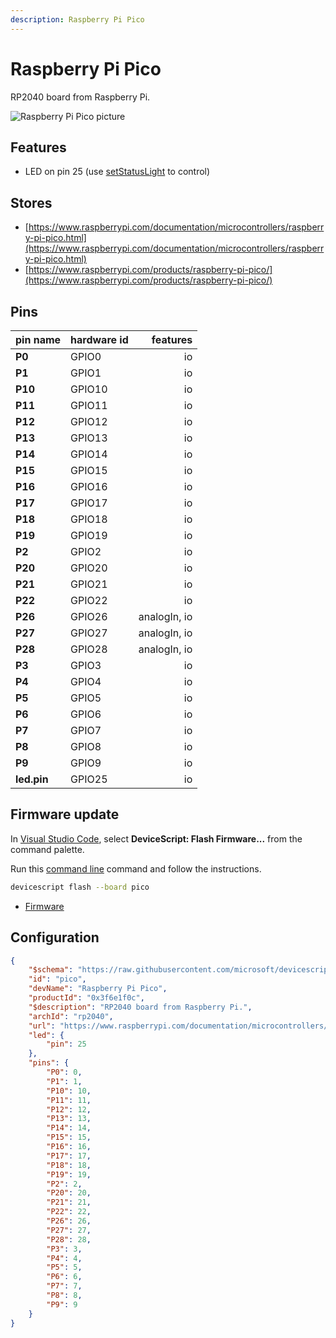```yaml
---
description: Raspberry Pi Pico
---
```

# Raspberry Pi Pico


RP2040 board from Raspberry Pi.


![Raspberry Pi Pico picture](https://microsoft.github.io/jacdac-docs/images/devices/raspberry-pi/picov00.catalog.jpg)

## Features

-  LED on pin 25  (use [setStatusLight](/developer/status-light) to control)

## Stores

-  [https://www.raspberrypi.com/documentation/microcontrollers/raspberry-pi-pico.html](https://www.raspberrypi.com/documentation/microcontrollers/raspberry-pi-pico.html)
-  [https://www.raspberrypi.com/products/raspberry-pi-pico/](https://www.raspberrypi.com/products/raspberry-pi-pico/)

## Pins

| pin name | hardware id | features |
|:---------|:------------|---------:|
| **P0** |  GPIO0 |  io |
| **P1** |  GPIO1 |  io |
| **P10** |  GPIO10 |  io |
| **P11** |  GPIO11 |  io |
| **P12** |  GPIO12 |  io |
| **P13** |  GPIO13 |  io |
| **P14** |  GPIO14 |  io |
| **P15** |  GPIO15 |  io |
| **P16** |  GPIO16 |  io |
| **P17** |  GPIO17 |  io |
| **P18** |  GPIO18 |  io |
| **P19** |  GPIO19 |  io |
| **P2** |  GPIO2 |  io |
| **P20** |  GPIO20 |  io |
| **P21** |  GPIO21 |  io |
| **P22** |  GPIO22 |  io |
| **P26** |  GPIO26 |  analogIn,  io |
| **P27** |  GPIO27 |  analogIn,  io |
| **P28** |  GPIO28 |  analogIn,  io |
| **P3** |  GPIO3 |  io |
| **P4** |  GPIO4 |  io |
| **P5** |  GPIO5 |  io |
| **P6** |  GPIO6 |  io |
| **P7** |  GPIO7 |  io |
| **P8** |  GPIO8 |  io |
| **P9** |  GPIO9 |  io |
| **led.pin** |  GPIO25 |  io |



## Firmware update

In [Visual Studio Code](/getting-started/vscode),
select **DeviceScript: Flash Firmware...** from the command palette.
        
Run this [command line](/api/cli) command and follow the instructions.

```bash
devicescript flash --board pico
```


- [Firmware](https://github.com/microsoft/devicescript-pico/releases/latest/download/devicescript-rp2040-pico.uf2)

## Configuration

```json title="pico.json"
{
    "$schema": "https://raw.githubusercontent.com/microsoft/devicescript-pico/main/boards/rp2040deviceconfig.schema.json",
    "id": "pico",
    "devName": "Raspberry Pi Pico",
    "productId": "0x3f6e1f0c",
    "$description": "RP2040 board from Raspberry Pi.",
    "archId": "rp2040",
    "url": "https://www.raspberrypi.com/documentation/microcontrollers/raspberry-pi-pico.html",
    "led": {
        "pin": 25
    },
    "pins": {
        "P0": 0,
        "P1": 1,
        "P10": 10,
        "P11": 11,
        "P12": 12,
        "P13": 13,
        "P14": 14,
        "P15": 15,
        "P16": 16,
        "P17": 17,
        "P18": 18,
        "P19": 19,
        "P2": 2,
        "P20": 20,
        "P21": 21,
        "P22": 22,
        "P26": 26,
        "P27": 27,
        "P28": 28,
        "P3": 3,
        "P4": 4,
        "P5": 5,
        "P6": 6,
        "P7": 7,
        "P8": 8,
        "P9": 9
    }
}
```
